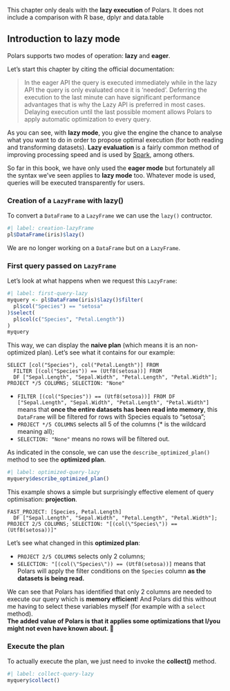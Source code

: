 ::: {.callout-note}
This chapter only deals with the **lazy execution** of Polars. It does not include a comparison with R base, dplyr and data.table
:::

## Introduction to lazy mode

Polars supports two modes of operation: **lazy** and **eager**.

Let's start this chapter by citing the official documentation:

> In the eager API the query is executed immediately while in the lazy API the query is only evaluated once it is 'needed'. Deferring the execution to the last minute can have significant performance advantages that is why the Lazy API is preferred in most cases. Delaying execution until the last possible moment allows Polars to apply automatic optimization to every query.

As you can see, with **lazy mode**, you give the engine the chance to analyse what you want to do in order to propose optimal execution (for both reading and transforming datasets). **Lazy evaluation** is a fairly common method of improving processing speed and is used by [Spark](https://spark.apache.org/docs/latest/index.html), among others.

So far in this book, we have only used the **eager mode** but fortunately all the syntax we've seen applies to **lazy mode** too. Whatever mode is used, queries will be executed transparently for users.

### Creation of a `LazyFrame` with lazy()

To convert a `DataFrame` to a `LazyFrame` we can use the `lazy()` contructor.

```r
#| label: creation-lazyFrame
pl$DataFrame(iris)$lazy()
```
We are no longer working on a `DataFrame` but on a `LazyFrame`.  

### First query passed on `LazyFrame`

Let's look at what happens when we request this `LazyFrame`:

```r
#| label: first-query-lazy
myquery <- pl$DataFrame(iris)$lazy()$filter(
  pl$col("Species") == "setosa"
)$select(
  pl$col(c("Species", "Petal.Length"))
)
myquery
```

This way, we can display the **naive plan** (which means it is an non-optimized plan). Let's see what it contains for our example:  

```
SELECT [col("Species"), col("Petal.Length")] FROM
  FILTER [(col("Species")) == (Utf8(setosa))] FROM
  DF ["Sepal.Length", "Sepal.Width", "Petal.Length", "Petal.Width"]; PROJECT */5 COLUMNS; SELECTION: "None"
```

- `FILTER [(col("Species")) == (Utf8(setosa))] FROM DF ["Sepal.Length", "Sepal.Width", "Petal.Length", "Petal.Width"]` means that **once the entire datasets has been read into memory**, this `DataFrame` will be filtered for rows with Species equals to "setosa";   
- `PROJECT */5 COLUMNS` selects all 5 of the columns (* is the wildcard meaning all);  
- `SELECTION: "None"` means no rows will be filtered out.  

As indicated in the console, we can use the `describe_optimized_plan()` method to see the **optimized plan**.

```r
#| label: optimized-query-lazy
myquery$describe_optimized_plan()
```

This example shows a simple but surprisingly effective element of query optimisation: **projection**.   

```
FAST_PROJECT: [Species, Petal.Length]
  DF ["Sepal.Length", "Sepal.Width", "Petal.Length", "Petal.Width"]; PROJECT 2/5 COLUMNS; SELECTION: "[(col(\"Species\")) == (Utf8(setosa))]"
```

Let's see what changed in this **optimized plan**:  

- `PROJECT 2/5 COLUMNS` selects only 2 columns;  
- `SELECTION: "[(col(\"Species\")) == (Utf8(setosa))]` means that Polars will apply the filter conditions on the `Species` column **as the datasets is being read.**  


We can see that Polars has identified that only 2 columns are needed to execute our query which is **memory efficient**! And Polars did this without me having to select these variables myself (for example with a `select` method).  
**The added value of Polars is that it applies some optimizations that I/you might not even have known about. 💪**

### Execute the plan

To actually execute the plan, we just need to invoke the **collect()** method. 

```r
#| label: collect-query-lazy
myquery$collect()
```